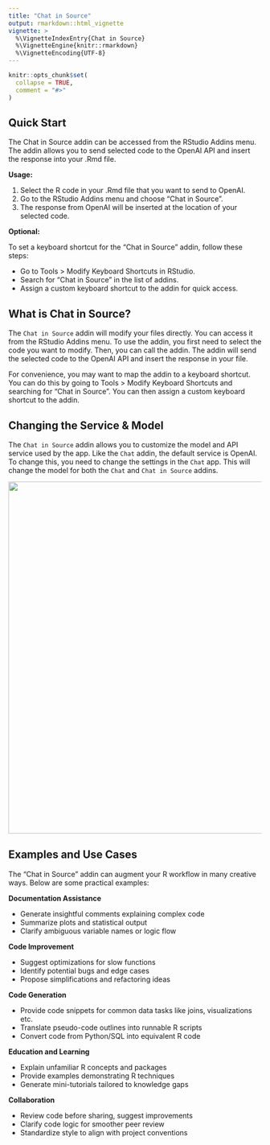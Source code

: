 ```yaml
---
title: "Chat in Source"
output: rmarkdown::html_vignette
vignette: >
  %\VignetteIndexEntry{Chat in Source}
  %\VignetteEngine{knitr::rmarkdown}
  %\VignetteEncoding{UTF-8}
---
```


```r
knitr::opts_chunk$set(
  collapse = TRUE,
  comment = "#>"
)
```

## Quick Start

The Chat in Source addin can be accessed from the RStudio Addins menu.
The addin allows you to send selected code to the OpenAI API
and insert the response into your .Rmd file.

**Usage:**

1. Select the R code in your .Rmd file that you want to send to OpenAI.
2. Go to the RStudio Addins menu and choose "Chat in Source".
3. The response from OpenAI will be inserted at the location of your selected code.

**Optional:** 

To set a keyboard shortcut for the "Chat in Source" addin, follow these steps:

- Go to Tools > Modify Keyboard Shortcuts in RStudio.
- Search for "Chat in Source" in the list of addins.
- Assign a custom keyboard shortcut to the addin for quick access.

## What is Chat in Source?

The `Chat in Source` addin will modify your files directly. You can access it from the RStudio Addins menu. To use the addin, you first need to select the code you want to modify. Then, you can call the addin. The addin will send the selected code to the OpenAI API and insert the response in your file.

For convenience, you may want to map the addin to a keyboard shortcut. You can do this by going to Tools > Modify Keyboard Shortcuts and searching for "Chat in Source". You can then assign a custom keyboard shortcut to the addin. 

## Changing the Service & Model

The `Chat in Source` addin allows you to customize the model and API service used by the app. Like the `Chat` addin, the default service is OpenAI. To change this, you need to change the settings in the `Chat` app. This will change the model for both the `Chat` and `Chat in Source` addins.

![](https://raw.githubusercontent.com/MichelNivard/gptstudio/main/media/gptstudio-change-model.gif){width=700px}

## Examples and Use Cases

The "Chat in Source" addin can augment your R workflow in many creative ways. Below are some practical examples:

**Documentation Assistance**

- Generate insightful comments explaining complex code
- Summarize plots and statistical output
- Clarify ambiguous variable names or logic flow

**Code Improvement**

- Suggest optimizations for slow functions
- Identify potential bugs and edge cases
- Propose simplifications and refactoring ideas

**Code Generation**

- Provide code snippets for common data tasks like joins, visualizations etc.
- Translate pseudo-code outlines into runnable R scripts
- Convert code from Python/SQL into equivalent R code

**Education and Learning**

- Explain unfamiliar R concepts and packages
- Provide examples demonstrating R techniques
- Generate mini-tutorials tailored to knowledge gaps

**Collaboration**

- Review code before sharing, suggest improvements
- Clarify code logic for smoother peer review
- Standardize style to align with project conventions
